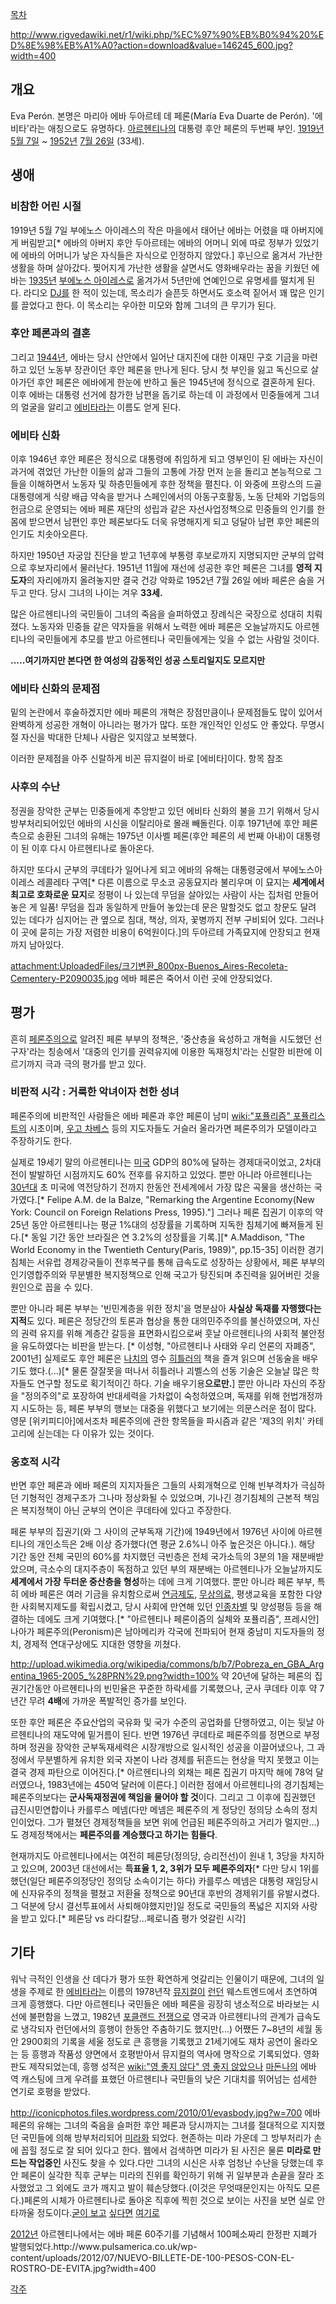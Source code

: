 [[목차]]

http://www.rigvedawiki.net/r1/wiki.php/%EC%97%90%EB%B0%94%20%ED%8E%98%EB%A1%A0?action=download&value=146245_600.jpg?width=400
== 개요 ==
Eva Perón. 본명은 마리아 에바 두아르테 데 페론(María Eva Duarte de Perón). '에비타'라는 애칭으로도 유명하다. [[아르헨티나]]의 대통령 후안 페론의 두번째 부인. [[1919년]] [[5월 7일]] ~ [[1952년]] [[7월 26일]] (33세).


== 생애 ==
=== 비참한 어린 시절 ===
1919년 5월 7일 부에노스 아이레스의 작은 마을에서 태어난 에바는 어렸을 때 아버지에게 버림받고[* 에바의 아버지 후안 두아르테는 에바의 어머니 외에 따로 정부가 있었기에 에바의 어머니가 낳은 자식들은 자식으로 인정하지 않았다.] 후닌으로 옮겨서 가난한 생활을 하며 살아갔다. 찢어지게 가난한 생활을 살면서도 영화배우라는 꿈을 키웠던 에바는 [[1935년]] [[부에노스 아이레스]]로 옮겨가서 5년만에 연예인으로 유명세를 떨치게 된다. 라디오 [[DJ]]를 한 적이 있는데, 목소리가 슬픈듯 하면서도 호소력 짙어서 꽤 많은 인기를 끌었다고 한다. 이 목소리는 우아한 미모와 함께 그녀의 큰 무기가 된다.

=== 후안 페론과의 결혼 ===
그리고 [[1944년]], 에바는 당시 산안에서 일어난 대지진에 대한 이재민 구호 기금을 마련하고 있던 노동부 장관이던 후안 페론을 만나게 된다. 당시 첫 부인을 잃고 독신으로 살아가던 후안 페론은 에바에게 한눈에 반하고 둘은 1945년에 정식으로 결혼하게 된다. 이후 에바는 대통령 선거에 참가한 남편을 돕기로 하는데 이 과정에서 민중들에게 그녀의 얼굴을 알리고 [[에비타]]라는 이름도 얻게 된다.

=== 에비타 신화 ===
이후 1946년 후안 페론은 정식으로 대통령에 취임하게 되고 영부인이 된 에바는 자신이 과거에 겪었던 가난한 이들의 삶과 그들의 고통에 가장 먼저 눈을 돌리고 본능적으로 그들을 이해하면서 노동자 및 하층민들에게 후한 정책을 펼친다. 이 와중에 프랑스의 드골 대통령에게 식량 배급 약속을 받거나 스페인에서의 아동구호활동, 노동 단체와 기업등의 헌금으로 운영되는 에바 페론 재단의 성립과 같은 자선사업정책으로 민중들의 인기를 한몸에 받으면서 남편인 후안 페론보다도 더욱 유명해지게 되고 덩달아 남편 후안 페론의 인기도 치솟아오른다.

하지만 1950년 자궁암 진단을 받고 1년후에 부통령 후보로까지 지명되지만 군부의 압력으로 후보자리에서 물러난다. 1951년 11월에 재선에 성공한 후안 페론은 그녀를 '''영적 지도자'''의 자리에까지 올려놓지만 결국 건강 악화로 1952년 7월 26일 에바 페론은 숨을 거두고 만다. 당시 그녀의 나이는 겨우 '''33세.'''

많은 아르헨티나의 국민들이 그녀의 죽음을 슬퍼하였고 장례식은 국장으로 성대히 치뤄졌다. 노동자와 민중들 같은 약자들을 위해서 노력한 에바 페론은 오늘날까지도 아르헨티나의 국민들에게 추모를 받고 아르헨티나 국민들에게는 잊을 수 없는 사람일 것이다.

'''.....여기까지만 본다면 한 여성의 감동적인 성공 스토리일지도 모르지만'''


=== 에비타 신화의 문제점 ===
밑의 논란에서 후술하겠지만 에바 페론의 개혁은 장점만큼이나 문제점들도 많이 있어서 완벽하게 성공한 개혁이 아니라는 평가가 많다. 또한 개인적인 인성도 안 좋았다. 무명시절 자신을 박대한 단체나 사람은 잊지않고 보복했다.

이러한 문제점을 아주 신랄하게 비꼰 뮤지컬이 바로 [에비타]이다. 항목 참조
=== 사후의 수난 ===
정권을 장악한 군부는 민중들에게 추앙받고 있던 에비타 신화의 불을 끄기 위해서 당시 방부처리되어있던 에바의 시신을 이탈리아로 몰래 빼돌린다. 이후 1971년에 후안 페론측으로 송환된 그녀의 유해는 1975년 이사벨 페론(후안 페론의 세 번째 아내)이 대통령이 된 이후 다시 아르헨티나로 돌아온다.

하지만 또다시 군부의 쿠데타가 일어나게 되고 에바의 유해는 대통령궁에서 부에노스아이레스 레콜레타 구역[* 다른 이름으로 무소코 공동묘지라 불리우며 이 묘지는 '''세계에서 최고로 호화로운 묘지'''로 정평이 나 있는데 무덤을 살아있는 사람이 사는 집처럼 만들어 놓은 게 일품! 무덤을 집과 동일하게 만들어 놓았는데 문은 말할것도 없고 창문도 달려 있는 데다가 심지어는 관 옆으로 침대, 책상, 의자, 꽃병까지 전부 구비되어 있다. 그러나 이 곳에 묻히는 가장 저렴한 비용이 6억원이다.]의 두아르테 가족묘지에 안장되고 현재까지 남아있다. 

attachment:UploadedFiles/크기변환_800px-Buenos_Aires-Recoleta-Cementery-P2090035.jpg
에바 페론은 죽어서 이런 곳에 안장되었다.

== 평가 ==
흔히 [[페론주의]]으로 알려진 페론 부부의 정책은, '중산층을 육성하고 개혁을 시도했던 선구자'라는 칭송에서 '대중의 인기를 권력유지에 이용한 독재정치'라는 신랄한 비판에 이르기까지 극과 극의 평가를 받고 있다.

=== 비판적 시각 : 거룩한 악녀이자 천한 성녀 ===
페론주의에 비판적인 사람들은 에바 페론과 후안 페론이 남미 [[wiki:"포퓰리즘" 포퓰리스트]]의 시초이며, [[우고 차베스]] 등의 지도자들도 거슬러 올라가면 페론주의가 모델이라고 주장하기도 한다.

실제로 19세기 말의 아르헨티나는 [[미국]] GDP의 80%에 달하는 경제대국이었고, 2차대전이 발발하던 시점까지도 60% 전후를 유지하고 있었다. 뿐만 아니라 아르헨티나는 [[30년대]] 초 미국에 역전당하기 전까지 한동안 전세계에서 가장 많은 곡물을 생산하는 국가였다.[* Felipe A.M. de la Balze, "Remarking the Argentine Economy(New York: Council on Foreign Relations Press, 1995)."] 그러나 페론 집권기 이후의 약 25년 동안 아르헨티나는 평균 1%대의 성장률을 기록하며 지독한 침체기에 빠져들게 된다.[* 동일 기간 동안 브라질은 연 3.2%의 성장률을 기록.][* A.Maddison, "The World Economy in the Twentieth Century(Paris, 1989)", pp.15-35] 이러한 경기침체는 서유럽 경제강국들이 전후복구를 통해 급속도로 성장하는 상황에서, 페론 부부의 인기영합주의와 무분별한 복지정책으로 인해 국고가 탕진되며 추진력을 잃어버린 것을 원인으로 꼽을 수 있다.

뿐만 아니라 페론 부부는 '빈민계층을 위한 정치'을 명분삼아 '''사실상 독재를 자행했다는 지적'''도 있다. 페론은 정당간의 토론과 협상을 통한 대의민주주의를 불신하였으며, 자신의 권력 유지를 위해 계층간 갈등을 표면화시킴으로써 훗날 아르헨티나의 사회적 불안정을 유도하였다는 비판을 받는다. [* 이성형, "아르헨티나 사태와 우리 언론의 자폐증", 2001년] 실제로도 후안 페론은 [[나치]]의 영수 [[히틀러]]의 책을 즐겨 읽으며 선동술을 배우기도 했다.(...)[* 물론 잘잘못을 떠나서 히틀러나 괴벨스의 선동 기술은 오늘날 많은 학자들도 연구할 정도로 획기적이긴 하다. 기술 배우기용'''으로만.'''] 뿐만 아니라 자신의 주장을 "정의주의"로 포장하여 반대세력을 가차없이 숙청하였으며, 독재를 위해 헌법개정까지 시도하는 등, 페론 부부의 행보는 대중을 위했다고 보기에는 의문스러운 점이 많다. 영문 [위키피디아]에서조차 페론주의에 관한 항목들을 파시즘과 같은 '제3의 위치' 카테고리에 싣는데는 다 이유가 있는 것이다.

=== 옹호적 시각 ===
반면 후안 페론과 에바 페론의 지지자들은 그들의 사회개혁으로 인해 빈부격차가 극심하던 기형적인 경제구조가 그나마 정상화될 수 있었으며, 기나긴 경기침체의 근본적 책임은 복지정책이 아닌 군부의 연이은 쿠데타에 있다고 주장한다.

페론 부부의 집권기(와 그 사이의 군부독재 기간)에 1949년에서 1976년 사이에 아르헨티나의 개인소득은 2배 이상 증가했다(연 평균 2.6%니 아주 높은것은 아니다.). 해당 기간 동안 전체 국민의 60%를 차지했던 극빈층은 전체 국가소득의 3분의 1을 재분배받았으며, 극소수의 대지주층이 독점하고 있던 부의 재분배는 아르헨티나가 오늘날까지도 '''세계에서 가장 두터운 중산층을 형성'''하는 데에 크게 기여했다. 뿐만 아니라 페론 부부, 특히 에바 페론은 여러 기금을 유치함으로써 [[연금]]제도, [[무상의료]], 평생교육을 포함한 다양한 사회복지제도를 확립시켰고, 당시 사회에 만연해 있던 [[인종차별]] 및 양성평등 등을 해결하는 데에도 크게 기여했다.[* "아르헨티나 페론이즘의 실체와 포퓰리즘", 프레시안] 나아가 페론주의(Peronism)은 남아메리카 각국에 전파되어 현재 중남미 지도자들의 정치, 경제적 연대구상에도 지대한 영향을 끼쳤다.

http://upload.wikimedia.org/wikipedia/commons/b/b7/Pobreza_en_GBA_Argentina_1965-2005_%28PRN%29.png?width=100%
약 20년에 달하는 페론의 집권기간동안 아르헨티나의 빈민율은 꾸준한 하락세를 기록했으나, 군사 쿠데타 이후 약 7년간 무려 '''4배'''에 가까운 폭발적인 증가를 보인다.

또한 후안 페론은 주요산업의 국유화 및 국가 수준의 공업화를 단행하였고, 이는 뒷날 아르헨티나의 재도약에 밑거름이 된다. 반면 1976년 쿠데타로 페론주의를 정면으로 부정하며 정권을 장악한 군부독재세력은 시장개방으로 일시적인 성공을 이끌어냈으나, 그 과정에서 무분별하게 유치한 외국 자본이 나라 경제를 뒤흔드는 현상을 막지 못했고 이는 결국 경제 파탄으로 이어진다.[* 아르헨티나의 외채는 페론 집권기 마지막 해에 78억 달러였으나, 1983년에는 450억 달러에 이른다.] 이러한 점에서 아르헨티나의 경기침체는 페론주의보다는 '''군사독재정권에 책임을 물어야 할 것'''이다. 그리고 그 이후에 집권했던 급진시민연합이나 카를루스 메넴(다만 메넴은 페론주의 게 정당인 정의당 소속의 정치인이었다. 그가 펼쳤던 경제정책들을 보면 위에 언급된 페론주의하고 거리가 멀지만...)도 경제정책에서는 '''페론주의를 계승했다고 하기는 힘들다'''.

현재까지도 아르헨티나에서는 여전히 페론당(정의당, 승리전선)이 원내 1, 3당을 차지하고 있으며, 2003년 대선에서는 '''득표율 1, 2, 3위가 모두 페론주의자'''[* 다만 당시 1위를 했던(일단 페론주의정당인 정의당 소속이기는 하다) 카를루스 메넴은 대통령 재임당시에 신자유주의 정책을 펼쳤고 저환율 정책으로 90년대 후반의 경제위기를 유발시켰다. 그 덕분에 당시 결선투표에서 사퇴해야했지만]일 정도로 국민들의 폭넓은 지지와 사랑을 받고 있다.[* 페론당 vs 라디칼당…페로니즘 평가 엇갈린 시각]

== 기타 ==
워낙 극적인 인생을 산 데다가 평가 또한 확연하게 엇갈리는 인물이기 때문에, 그녀의 일생을 주제로 한 [[에비타]]라는 이름의 1978년작 [[뮤지컬]]이 [[런던]] 웨스트엔드에서 초연하여 크게 흥행했다. 다만 아르헨티나 국민들은 에바 페론을 굉장히 냉소적으로 바라보는 시선에 불편함을 느꼈고, 1982년 [[포클랜드 전쟁]]으로 영국과 아르헨티나의 관계가 급속도로 냉각되자 런던에서의 흥행이 한동안 주춤하기도 했지만(...) 어쨌든 7~8년의 세월 동안 2900회의 기록을 세울 정도로 큰 흥행을 기록했고 21세기에도 재차 공연이 올라오는 등 흥행과 작품성 양면에서 호평받아서 뮤지컬의 역사에 명작으로 기록되었다. 영화판도 제작되었는데, 흥행 성적은 [[wiki:"영 좋지 않다" 영 좋지 않았으나]] [[마돈나]]의 에바 역 캐스팅에 크게 우려를 표했던 아르헨티나 국민들의 낮은 기대치를 뛰어넘는 섬세한 연기로 호평을 받았다.

http://iconicphotos.files.wordpress.com/2010/01/evasbody.jpg?w=700
에바 페론의 유해는 그녀의 죽음을 슬퍼한 후안 페론과 당시까지는 그녀를 절대적으로 지지했던 국민들에 의해 방부처리되어 [[미라]]화 되었다. 현존하는 미라 가운데 그 방부처리가 손에 꼽힐 정도로 잘 되어 있다고 한다. 웹에서 검색하면 미라가 된 사진은 물론 '''미라로 만드는 작업중인''' 사진도 찾을 수 있다.다만 그녀의 시신은 사후 엄청난 수난을 당했는데 후안 페론이 실각한 직후 군부는 미라의 진위를 확인하기 위해 귀 일부분과 손끝을 잘라 조사했었고 그 외에도 코가 깨지고 발이 훼손당했다.(이것은 무엇때문인지는 아직도 모른다.)페론의 시체가 아르헨티나로 돌아온 직후에 찍힌 것으로 보이는 사진을 보면 실로 안타까울 정도이다.[http://www.frameworkonline.com/Issue51/images/schwartzfigure02.png  굳이 보고] [http://www.frameworkonline.com/Issue51/images/schwartzfigure03.png 싶다면] [http://www.frameworkonline.com/Issue51/images/schwartzfigure04.png 여기로]

[[2012년]] 아르헨티나에서는 에바 페론 60주기를 기념해서 100페소짜리 한정판 지폐가 발행되었다.http://www.pulsamerica.co.uk/wp-content/uploads/2012/07/NUEVO-BILLETE-DE-100-PESOS-CON-EL-ROSTRO-DE-EVITA.jpg?width=400

[[각주]]

